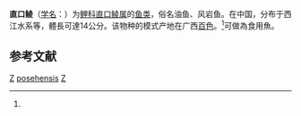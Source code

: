 {{Speciesbox
| genus = Rectoris
| species = posehensis
| status = NE
| status_system = IUCN3.1
| authority = Lin, 1935<ref name='id6070'>{{cite web| url =http://www.bioinfo.cn/db05/BjdwSpecies.php?action=view&id=6070| title =直口鲮| work =中国动物物种编目数据库| publisher =中国科学院微生物研究所| author =中国科学院动物研究所| accessdate =2009-04-11| deadurl =yes| archiveurl =https://web.archive.org/web/20160305003643/http://www.bioinfo.cn/db05/BjdwSpecies.php?action=view&id=6070| archivedate =2016-03-05}}</ref>
| synonyms = *''Varicorhinus posehensis''<br /><small>Lin, 1935</small>''
}}

'''直口鲮'''（[[学名|学名]]：'''{{lang|la|''Rectoris posehensis''}}'''）为[[鲤科|鲤科]][[直口鲮属|直口鲮属]]的[[鱼类|鱼类]]，俗名油鱼、风岩鱼。在中国，分布于西江水系等，體長可達14公分。该物种的模式产地在广西[[百色|百色]]。<ref name='id6070'/>可做為食用魚。

== 参考文献 ==
{{reflist}}

{{Taxonbar|from=Q3765672}}

[[Category:食用鱼|Z]]
[[Category:直口鲮属|posehensis]]
[[Category:1935年描述的鱼类|Z]]


{{鯉形目小作品}}